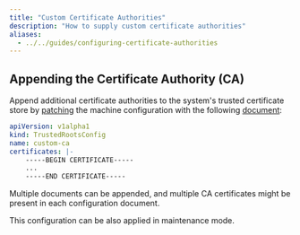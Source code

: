 ```yaml
---
title: "Custom Certificate Authorities"
description: "How to supply custom certificate authorities"
aliases:
  - ../../guides/configuring-certificate-authorities
---
```


## Appending the Certificate Authority (CA)

Append additional certificate authorities to the system's trusted certificate store by [patching](../configure-your-talos-cluster/system-configuration/patching) the machine configuration with the following
[document](../reference/configuration/security/trustedrootsconfig):

```yaml
apiVersion: v1alpha1
kind: TrustedRootsConfig
name: custom-ca
certificates: |-
    -----BEGIN CERTIFICATE-----
    ...
    -----END CERTIFICATE-----
```

Multiple documents can be appended, and multiple CA certificates might be present in each configuration document.

This configuration can be also applied in maintenance mode.
